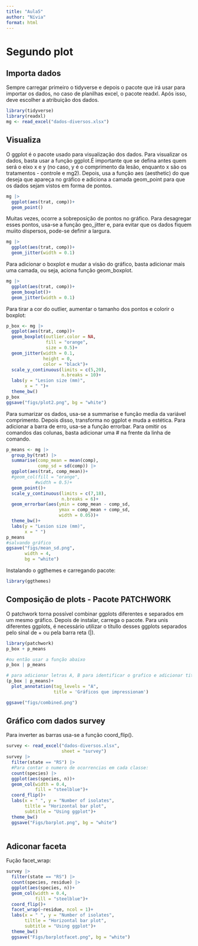```yaml
---
title: "Aula5"
author: "Nívia"
format: html
---
```


# Segundo plot

## Importa dados

Sempre carregar primeiro o tidyverse e depois o pacote que irá usar para importar os dados, no caso de planilhas excel, o pacote readxl. Após isso, deve escolher a atribuição dos dados.

```r
library(tidyverse)
library(readxl)
mg <- read_excel("dados-diversos.xlsx")
```

## Visualiza

O ggplot é o pacote usado para visualização dos dados. Para visualizar os dados, basta usar a função ggplot.É importante que se defina antes quem será o eixo x e y (no caso, y é o comprimento da lesão, enquanto x são os tratamentos - controle e mg2). Depois, usa a função aes (aesthetic) do que deseja que apareça no gráfico e adiciona a camada geom_point para que os dados sejam vistos em forma de pontos.

```r
mg |> 
  ggplot(aes(trat, comp))+
  geom_point()
```

Muitas vezes, ocorre a sobreposição de pontos no gráfico. Para desagregar esses pontos, usa-se a função geo_jitter e, para evitar que os dados fiquem muiito dispersos, pode-se definir a largura.

```r
mg |> 
  ggplot(aes(trat, comp))+
  geom_jitter(width = 0.1)
```

Para adicionar o boxplot e mudar a visão do gráfico, basta adicionar mais uma camada, ou seja, aciona função geom_boxplot.

```r
mg |> 
  ggplot(aes(trat, comp))+
  geom_boxplot()+
  geom_jitter(width = 0.1)
```

Para tirar a cor do outlier, aumentar o tamanho dos pontos e colorir o boxplot:

```r
p_box <- mg |> 
  ggplot(aes(trat, comp))+
  geom_boxplot(outlier.color = NA,
               fill = "orange",
               size = 0.5)+
  geom_jitter(width = 0.1,
              height = 0,
              color = "black")+
  scale_y_continuous(limits = c(5,20), 
                     n.breaks = 10)+
  labs(y = "Lesion size (mm)",
       x = " ")+
  theme_bw()
p_box
ggsave("figs/plot2.png", bg = "white")
```

Para sumarizar os dados, usa-se a summarise e função media da variável comprimento. Depois disso, transforma no ggplot e muda a estética. Para adicionar a barra de erro, usa-se a função errorbar. Para omitir os comandos das colunas, basta adicionar uma \# na frente da linha de comando.

```r
p_means <- mg |>
  group_by(trat) |>
  summarise(comp_mean = mean(comp),
            comp_sd = sd(comp)) |>
  ggplot(aes(trat, comp_mean))+
  #geom_col(fill = "orange",
           #width = 0.5)+
  geom_point()+
  scale_y_continuous(limits = c(7,18), 
                     n.breaks = 6)+
  geom_errorbar(aes(ymin = comp_mean - comp_sd, 
                    ymax = comp_mean + comp_sd,
                    width = 0.05))+
  theme_bw()+
  labs(y = "Lesion size (mm)",
       x = " ")
p_means
#salvando gráfico
ggsave("figs/mean_sd.png", 
       width = 4,
       bg = "white")
```

Instalando o ggthemes e carregando pacote:

```r
library(ggthemes)
```

## Composição de plots - Pacote PATCHWORK

O patchwork torna possível combinar ggplots diferentes e separados em um mesmo gráfico. Depois de instalar, carrega o pacote. Para unis diferentes ggplots, é necessário utilizar o títullo desses ggplots separados pelo sinal de + ou pela barra reta (\|).

```r
library(patchwork)
p_box + p_means

#ou então usar a função abaixo
p_box | p_means

# para adicionar letras A, B para identificar o grafico e adicionar titulo:
(p_box | p_means)+
  plot_annotation(tag_levels = "A",
                  title = 'Gráficos que impressionam')

ggsave("figs/combined.png")

```

## Gráfico com dados survey

Para inverter as barras usa-se a função coord_flip().

```r
survey <- read_excel("dados-diversos.xlsx",
                     sheet = "survey")
survey |> 
  filter(state == "RS") |>
  #Para contar o numero de ocorrencias em cada classe:
  count(species) |>
  ggplot(aes(species, n))+
  geom_col(width = 0.4,
           fill = "steelblue")+
  coord_flip()+
  labs(x = " ", y = "Number of isolates",
       tiltle = "Horizontal bar plot",
       subtitle = "Using ggplot")+
  theme_bw()
  ggsave("Figs/barplot.png", bg = "white")
  
```

## Adiconar faceta

Fução facet_wrap:

```r
survey |> 
  filter(state == "RS") |>
  count(species, residue) |>
  ggplot(aes(species, n))+
  geom_col(width = 0.4,
           fill = "steelblue")+
  coord_flip()+
  facet_wrap(~residue, ncol = 1)+
  labs(x = " ", y = "Number of isolates",
       tiltle = "Horizontal bar plot",
       subtitle = "Using ggplot")+
  theme_bw()
  ggsave("Figs/barplotfacet.png", bg = "white")
```
